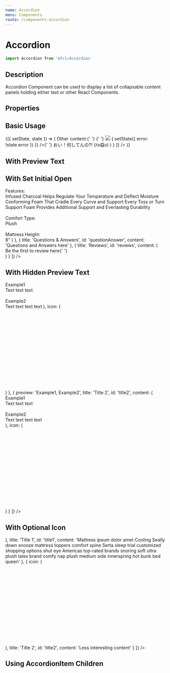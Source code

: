```yaml
---
name: Accordion
menu: Components
route: /components-accordion
---
```



# Accordion

```javascript
import Accordion from 'mfcl/Accordion'
```

## Description

Accordion Component can be used to display a list of collapsable content panels holding either text or other React Components.

## Properties

<Props of={Accordion} />

## Basic Usage

<Playground>
  <Component initialState={{ error: false }}>
    {({ setState, state }) => (
      <Accordion
        items={[
          {
            title: 'Example title',
            id: 'example_title',
            content:
              'Mattress ipsum dolor amet Cooling Seally down snooze mattress toppers comfort spine Serta sleep trial customized shopping options shut eye Americas top-rated brands snoring soft ultra plush latex brand comfy nap plush medium side innerspring hot bunk bed queen'
          },
          {
            title: 'Another Title',
            id: 'another_title',
            content: (
              <div style={{ padding: '20px' }}>
                Other content:{' '}
                <span style={{ display: 'inline-block', paddingLeft: '15px' }}>
                  {' '}
                  <img
                    style={{ height: '500px' }}
                    src="https://i.guim.co.uk/img/media/20098ae982d6b3ba4d70ede3ef9b8f79ab1205ce/0_0_969_1005/master/969.jpg?width=620&quality=85&auto=format&fit=max&s=2a2baf6cf8f918ef763bb105f98f4cc0"
                  /> <Checkbox
                    title="Don't click"
                    handleClick={() => {
                      setState({ error: !state.error })
                    }}
                  />{' '}
                </span>
                <Alert color="error" isOpen={state.error}>
                  おい！何してんの?! (ꐦಠ益ಠ)
                </Alert>
              </div>
            )
          }
        ]}
      />
    )}
  </Component>
</Playground>

## With Preview Text

<Playground>
  <Accordion
    items={[
      {
        preview: 'title 1 Description',
        title: 'Title 1',
        id: 'title1',
        content:
          'Mattress ipsum dolor amet Cooling Seally down snooze mattress toppers comfort spine Serta sleep trial customized shopping options shut eye Americas top-rated brands snoring soft ultra plush latex brand comfy nap plush medium side innerspring hot bunk bed queen'
      },
      { preview: 'more description', title: 'Title 2', id: 'title2', content: 'Less interesting content' }
    ]}
  />
</Playground>

## With Set Initial Open

<Playground>
  <Accordion
    items={[
      {
        initialOpen: true,
        title: 'Product Description',
        id: 'productDescription',
        content: (
          <div>
            Features:
            <br />
            Infused Charcoal Helps Regulate Your Temperature and Deflect Moisture Conforming Foam That Cradle Every
            Curve and Support Every Toss or Turn Support Foam Provides Additional Support and Everlasting Durability
            <br />
            <br />
            Comfort Type:
            <br />
            Plush
            <br />
            <br />
            Mattress Height:
            <br />
            8"
          </div>
        )
      },
      { title: 'Questions & Answers', id: 'questionAnswer', content: 'Questions and Answers here' },
      {
        title: 'Reviews',
        id: 'reviews',
        content: (
          <div>
            Be the first to review <span style={{ textDecoration: 'underline' }}>here</span>{' '}
          </div>
        )
      }
    ]}
  />
</Playground>

## With Hidden Preview Text

<Playground>
  <Accordion
    hidePreview={true}
    items={[
      {
        preview: 'Example1, Example2',
        title: 'Title 1',
        id: 'title1',
        content: (
          <div>
            Example1
            <br />
            Text text text
            <br />
            <br />
            Example2
            <br />
            Text text text text
          </div>
        ),
        icon: (
          <svg width={32} height={32} viewBox="0 0 50 25">
            <defs>
              <path
                id="plush_path_a"
                d="M56.98 31.042c-2.136-.04-4.259.335-6.25 1.104-1.828.7-3.775 1.032-5.73.979-1.939.026-3.864-.328-5.667-1.042-1.992-.769-4.115-1.144-6.25-1.104-2.135-.04-4.258.334-6.25 1.104-1.8.69-3.718 1.023-5.645.98-.576 0-1.042.466-1.042 1.041s.466 1.042 1.041 1.042c2.135.036 4.257-.34 6.25-1.104 1.793-.694 3.704-1.027 5.625-.98 1.95-.007 3.883.368 5.688 1.105 1.992.77 4.115 1.145 6.25 1.104 2.135.04 4.258-.335 6.25-1.104 1.807-.692 3.732-1.024 5.667-.98 1.927-.043 3.845.29 5.645.98 1.994.765 4.116 1.14 6.25 1.104.576 0 1.042-.467 1.042-1.042s-.466-1.041-1.041-1.041c-1.887-.016-3.754-.39-5.5-1.105-2.024-.754-4.175-1.108-6.334-1.041zm11.978 6.25H21.042c-.576 0-1.042.466-1.042 1.041V48.75c0 .575.466 1.042 1.042 1.042h1.041v4.166c0 .576.467 1.042 1.042 1.042s1.042-.466 1.042-1.042v-4.166h41.666v4.166c0 .576.467 1.042 1.042 1.042s1.042-.466 1.042-1.042v-4.166h1.041c.576 0 1.042-.467 1.042-1.042V38.333c0-.575-.466-1.041-1.042-1.041zM22.083 47.708v-8.333h45.834v8.333H22.083z"
              />
            </defs>
            <g fill="none" fillRule="evenodd" transform="translate(-20 -30)">
              <use fill={'#000'} fillRule="nonzero" xlinkHref="#plush_path_a" />
            </g>
          </svg>
        )
      },
      {
        preview: 'Example1, Example2',
        title: 'Title 2',
        id: 'title2',
        content: (
          <div>
            Example1
            <br />
            Text text text
            <br />
            <br />
            Example2
            <br />
            Text text text text
          </div>
        ),
        icon: (
          <svg width={32} height={32} viewBox="0 0 50 25">
            <defs>
              <path
                id="plush_path_a"
                d="M56.98 31.042c-2.136-.04-4.259.335-6.25 1.104-1.828.7-3.775 1.032-5.73.979-1.939.026-3.864-.328-5.667-1.042-1.992-.769-4.115-1.144-6.25-1.104-2.135-.04-4.258.334-6.25 1.104-1.8.69-3.718 1.023-5.645.98-.576 0-1.042.466-1.042 1.041s.466 1.042 1.041 1.042c2.135.036 4.257-.34 6.25-1.104 1.793-.694 3.704-1.027 5.625-.98 1.95-.007 3.883.368 5.688 1.105 1.992.77 4.115 1.145 6.25 1.104 2.135.04 4.258-.335 6.25-1.104 1.807-.692 3.732-1.024 5.667-.98 1.927-.043 3.845.29 5.645.98 1.994.765 4.116 1.14 6.25 1.104.576 0 1.042-.467 1.042-1.042s-.466-1.041-1.041-1.041c-1.887-.016-3.754-.39-5.5-1.105-2.024-.754-4.175-1.108-6.334-1.041zm11.978 6.25H21.042c-.576 0-1.042.466-1.042 1.041V48.75c0 .575.466 1.042 1.042 1.042h1.041v4.166c0 .576.467 1.042 1.042 1.042s1.042-.466 1.042-1.042v-4.166h41.666v4.166c0 .576.467 1.042 1.042 1.042s1.042-.466 1.042-1.042v-4.166h1.041c.576 0 1.042-.467 1.042-1.042V38.333c0-.575-.466-1.041-1.042-1.041zM22.083 47.708v-8.333h45.834v8.333H22.083z"
              />
            </defs>
            <g fill="none" fillRule="evenodd" transform="translate(-20 -30)">
              <use fill={'#000'} fillRule="nonzero" xlinkHref="#plush_path_a" />
            </g>
          </svg>
        )
      }
    ]}
  />
</Playground>

## With Optional Icon

<Playground>
  <Accordion
    items={[
      {
        icon: (
          <svg width={32} height={32} viewBox="0 0 50 22">
            <defs>
              <path
                id="firm_path_a"
                d="M1.04.04h47.84c.574 0 1.04.466 1.04 1.04 0 .574-.466 1.04-1.04 1.04H1.04C.466 2.12 0 1.654 0 1.08 0 .506.466.04 1.04.04zM48.88 4.2H1.04C.466 4.2 0 4.666 0 5.24v10.4c0 .574.466 1.04 1.04 1.04h1.04v4.16c0 .574.466 1.04 1.04 1.04.574 0 1.04-.466 1.04-1.04v-4.16h41.6v4.16c0 .574.466 1.04 1.04 1.04.574 0 1.04-.466 1.04-1.04v-4.16h1.04c.574 0 1.04-.466 1.04-1.04V5.24c0-.574-.466-1.04-1.04-1.04zM2.08 14.6V6.28h45.76v8.32H2.08z"
              />
            </defs>
            <g fill="none" fillRule="evenodd">
              <mask id="firm_path_b" fill="#fff">
                <use xlinkHref="#firm_path_a" />
              </mask>
              <g fill={'#000'} mask="url(#firm_path_b)">
                <path d="M0 0H62.4V62.4H0z" transform="translate(-6.24 -21.8)" />
              </g>
            </g>
          </svg>
        ),
        title: 'Title 1',
        id: 'title1',
        content:
          'Mattress ipsum dolor amet Cooling Seally down snooze mattress toppers comfort spine Serta sleep trial customized shopping options shut eye Americas top-rated brands snoring soft ultra plush latex brand comfy nap plush medium side innerspring hot bunk bed queen'
      },
      {
        icon: (
          <svg width={32} height={32} viewBox="0 0 50 25">
            <defs>
              <path
                id="plush_path_a"
                d="M56.98 31.042c-2.136-.04-4.259.335-6.25 1.104-1.828.7-3.775 1.032-5.73.979-1.939.026-3.864-.328-5.667-1.042-1.992-.769-4.115-1.144-6.25-1.104-2.135-.04-4.258.334-6.25 1.104-1.8.69-3.718 1.023-5.645.98-.576 0-1.042.466-1.042 1.041s.466 1.042 1.041 1.042c2.135.036 4.257-.34 6.25-1.104 1.793-.694 3.704-1.027 5.625-.98 1.95-.007 3.883.368 5.688 1.105 1.992.77 4.115 1.145 6.25 1.104 2.135.04 4.258-.335 6.25-1.104 1.807-.692 3.732-1.024 5.667-.98 1.927-.043 3.845.29 5.645.98 1.994.765 4.116 1.14 6.25 1.104.576 0 1.042-.467 1.042-1.042s-.466-1.041-1.041-1.041c-1.887-.016-3.754-.39-5.5-1.105-2.024-.754-4.175-1.108-6.334-1.041zm11.978 6.25H21.042c-.576 0-1.042.466-1.042 1.041V48.75c0 .575.466 1.042 1.042 1.042h1.041v4.166c0 .576.467 1.042 1.042 1.042s1.042-.466 1.042-1.042v-4.166h41.666v4.166c0 .576.467 1.042 1.042 1.042s1.042-.466 1.042-1.042v-4.166h1.041c.576 0 1.042-.467 1.042-1.042V38.333c0-.575-.466-1.041-1.042-1.041zM22.083 47.708v-8.333h45.834v8.333H22.083z"
              />
            </defs>
            <g fill="none" fillRule="evenodd" transform="translate(-20 -30)">
              <use fill={'#000'} fillRule="nonzero" xlinkHref="#plush_path_a" />
            </g>
          </svg>
        ),
        title: 'Title 2',
        id: 'title2',
        content: 'Less interesting content'
      }
    ]}
  />
</Playground>

## Using AccordionItem Children

<Playground>
  <Accordion> 
    <AccordionItem title={"Test"} id={"test_1"} content={"Mattress ipsum dolor amet Cooling Seally down snooze mattress toppers comfort spine Serta sleep"}/>
    <AccordionItem title={"Test 2"} id={"test_2"} content={"Mattress ipsum dolor amet Cooling Seally down snooze mattress toppers comfort spine Serta sleep trial customized shopping options shut eye Americas top-rated brands snoring soft ultra plush latex brand"}/>
  </Accordion>

</Playground>
